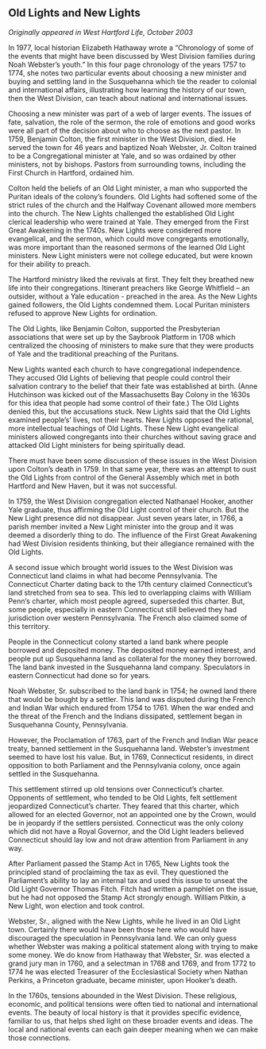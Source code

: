 ## Old Lights and New Lights {-}

*Originally appeared in West Hartford Life, October 2003*

In 1977, local historian Elizabeth Hathaway wrote a “Chronology of some of the events that might have been discussed by West Division families during Noah Webster’s youth.” In this four page chronology of the years 1757 to 1774, she notes two particular events about choosing a new minister and buying and settling land in the Susquehanna which tie the reader to colonial and international affairs, illustrating how learning the history of our town, then the West Division, can teach about national and international issues.

Choosing a new minister was part of a web of larger events. The issues of fate, salvation, the role of the sermon, the role of emotions and good works were all part of the decision about who to choose as the next pastor. In 1759, Benjamin Colton, the first minister in the West Division, died. He served the town for 46 years and baptized Noah Webster, Jr. Colton trained to be a Congregational minister at Yale, and so was ordained by other ministers, not by bishops. Pastors from surrounding towns, including the First Church in Hartford, ordained him.

Colton held the beliefs of an Old Light minister, a man who supported the Puritan ideals of the colony’s founders. Old Lights had softened some of the strict rules of the church and the Halfway Covenant allowed more members into the church. The New Lights challenged the established Old Light clerical leadership who were trained at Yale. They emerged from the First Great Awakening in the 1740s. New Lights were considered more evangelical, and the sermon, which could move congregants emotionally, was more important than the reasoned sermons of the learned Old Light ministers. New Light ministers were not college educated, but were known for their ability to preach.

The Hartford ministry liked the revivals at first. They felt they breathed new life into their congregations. Itinerant preachers like George Whitfield – an outsider, without a Yale education - preached in the area. As the New Lights gained followers, the Old Lights condemned them. Local Puritan ministers refused to approve New Lights for ordination.

The Old Lights, like Benjamin Colton, supported the Presbyterian associations that were set up by the Saybrook Platform in 1708 which centralized the choosing of ministers to make sure that they were products of Yale and the traditional preaching of the Puritans.

New Lights wanted each church to have congregational independence. They accused Old Lights of believing that people could control their salvation contrary to the belief that their fate was established at birth. (Anne Hutchinson was kicked out of the Massachusetts Bay Colony in the 1630s for this idea that people had some control of their fate.) The Old Lights denied this, but the accusations stuck. New Lights said that the Old Lights examined people's’ lives, not their hearts. New Lights opposed the rational, more intellectual teachings of Old Lights. These New Light evangelical ministers allowed congregants into their churches without saving grace and attacked Old Light ministers for being spiritually dead.

There must have been some discussion of these issues in the West Division upon Colton’s death in 1759. In that same year, there was an attempt to oust the Old Lights from control of the General Assembly which met in both Hartford and New Haven, but it was not successful.

In 1759, the West Division congregation elected Nathanael Hooker, another Yale graduate, thus affirming the Old Light control of their church. But the New Light presence did not disappear. Just seven years later, in 1766, a parish member invited a New Light minister into the group and it was deemed a disorderly thing to do. The influence of the First Great Awakening had West Division residents thinking, but their allegiance remained with the Old Lights.

A second issue which brought world issues to the West Division was Connecticut land claims in what had become Pennsylvania. The Connecticut Charter dating back to the 17th century claimed Connecticut’s land stretched from sea to sea. This led to overlapping claims with William Penn‘s charter, which most people agreed, superseded this charter. But, some people, especially in eastern Connecticut still believed they had jurisdiction over western Pennsylvania. The French also claimed some of this territory.

People in the Connecticut colony started a land bank where people borrowed and deposited money. The deposited money earned interest, and people put up Susquehanna land as collateral for the money they borrowed. The land bank invested in the Susquehanna land company. Speculators in eastern Connecticut had done so for years.

Noah Webster, Sr. subscribed to the land bank in 1754; he owned land there that would be bought by a settler. This land was disputed during the French and Indian War which endured from 1754 to 1761. When the war ended and the threat of the French and the Indians dissipated, settlement began in Susquehanna County, Pennsylvania.

However, the Proclamation of 1763, part of the French and Indian War peace treaty, banned settlement in the Susquehanna land. Webster’s investment seemed to have lost his value. But, in 1769, Connecticut residents, in direct opposition to both Parliament and the Pennsylvania colony, once again settled in the Susquehanna.

This settlement stirred up old tensions over Connecticut’s charter. Opponents of settlement, who tended to be Old Lights, felt settlement jeopardized Connecticut’s charter. They feared that this charter, which allowed for an elected Governor, not an appointed one by the Crown, would be in jeopardy if the settlers persisted. Connecticut was the only colony which did not have a Royal Governor, and the Old Light leaders believed Connecticut should lay low and not draw attention from Parliament in any way.

After Parliament passed the Stamp Act in 1765, New Lights took the principled stand of proclaiming the tax as evil. They questioned the Parliament’s ability to lay an internal tax and used this issue to unseat the Old Light Governor Thomas Fitch. Fitch had written a pamphlet on the issue, but he had not opposed the Stamp Act strongly enough. William Pitkin, a New Light, won election and took control.

Webster, Sr., aligned with the New Lights, while he lived in an Old Light town. Certainly there would have been those here who would have discouraged the speculation in Pennsylvania land. We can only guess whether Webster was making a political statement along with trying to make some money. We do know from Hathaway that Webster, Sr. was elected a grand jury man in 1760, and a selectman in 1768 and 1769, and from 1772 to 1774 he was elected Treasurer of the Ecclesiastical Society when Nathan Perkins, a Princeton graduate, became minister, upon Hooker’s death.

In the 1760s, tensions abounded in the West Division. These religious, economic, and political tensions were often tied to national and international events. The beauty of local history is that it provides specific evidence, familiar to us, that helps shed light on these broader events and ideas. The local and national events can each gain deeper meaning when we can make those connections.
